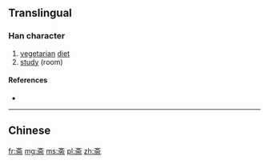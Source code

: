 {{also|齋}}
==Translingual==

===Han character===
{{Han char|rn=67|rad=文|as=06|sn=10|four=|canj=卜大一月中 (YKMBL)|ids=⿱[[文]][[而]]}}

# [[vegetarian]] [[diet]]
# [[study]] (room)

====References====
* {{Han ref|kx=0477.050|dkj=13460|dj=0835.020|hdz=32170.070|uh=658B|ud=25995}}

----

==Chinese==
{{zh-see|齋}}

[[fr:斋]]
[[mg:斋]]
[[ms:斋]]
[[pl:斋]]
[[zh:斋]]